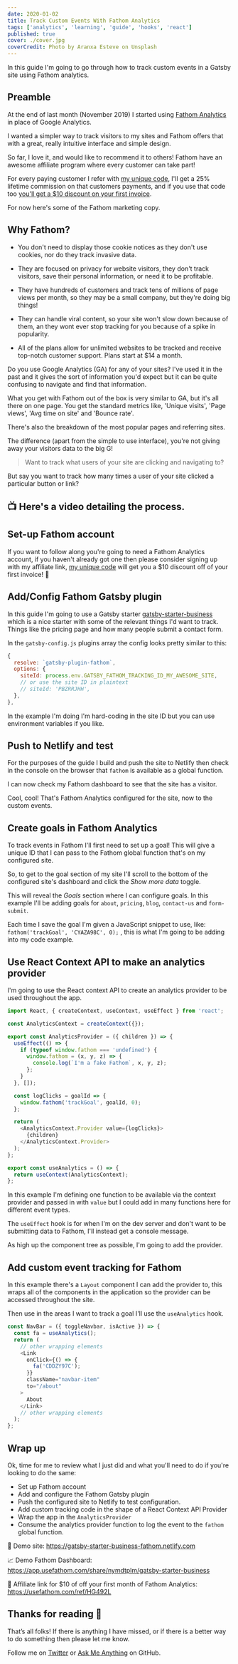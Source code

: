 ```yaml
---
date: 2020-01-02
title: Track Custom Events With Fathom Analytics
tags: ['analytics', 'learning', 'guide', 'hooks', 'react']
published: true
cover: ./cover.jpg
coverCredit: Photo by Aranxa Esteve on Unsplash
---
```


In this guide I'm going to go through how to track custom events in a
Gatsby site using Fathom analytics.

## Preamble

At the end of last month (November 2019) I started using [Fathom
Analytics] in place of Google Analytics.

I wanted a simpler way to track visitors to my sites and Fathom offers
that with a great, really intuitive interface and simple design.

So far, I love it, and would like to recommend it to others! Fathom
have an awesome affiliate program where every customer can take part!

For every paying customer I refer with [my unique code], I'll get a
25% lifetime commission on that customers payments, and if you use
that code too [you'll get a \$10 discount on your first invoice].

For now here's some of the Fathom marketing copy.

## Why Fathom?

- You don't need to display those cookie notices as they don't use
  cookies, nor do they track invasive data.

- They are focused on privacy for website visitors, they don't track
  visitors, save their personal information, or need it to be
  profitable.

- They have hundreds of customers and track tens of millions of page
  views per month, so they may be a small company, but they're doing
  big things!

- They can handle viral content, so your site won't slow down because
  of them, an they wont ever stop tracking for you because of a spike
  in popularity.

- All of the plans allow for unlimited websites to be tracked and
  receive top-notch customer support. Plans start at \$14 a month.

Do you use Google Analytics (GA) for any of your sites? I've used it
in the past and it gives the sort of information you'd expect but it
can be quite confusing to navigate and find that information.

What you get with Fathom out of the box is very similar to GA, but
it's all there on one page. You get the standard metrics like, 'Unique
visits', 'Page views', 'Avg time on site' and 'Bounce rate'.

There's also the breakdown of the most popular pages and referring
sites.

The difference (apart from the simple to use interface), you're not
giving away your visitors data to the big G!

> Want to track what users of your site are clicking and navigating
> to?

But say you want to track how many times a user of your site clicked a
particular button or link?

## 📺 Here's a video detailing the process.

<YouTube youTubeId="yeMCma4Ae7Q" />

## Set-up Fathom account

If you want to follow along you're going to need a Fathom Analytics
account, if you haven't already got one then please consider signing
up with my affiliate link, [my unique code] will get you a \$10
discount off of your first invoice! 🤝

## Add/Config Fathom Gatsby plugin

In this guide I'm going to use a Gatsby starter
[gatsby-starter-business] which is a nice starter with some of the
relevant things I'd want to track. Things like the pricing page and
how many people submit a contact form.

In the `gatsby-config.js` plugins array the config looks pretty
similar to this:

```js
{
  resolve: `gatsby-plugin-fathom`,
  options: {
    siteId: process.env.GATSBY_FATHOM_TRACKING_ID_MY_AWESOME_SITE,
    // or use the site ID in plaintext
    // siteId: 'PBZRRJHH',
  },
},
```

In the example I'm doing I'm hard-coding in the site ID but you can
use environment variables if you like.

## Push to Netlify and test

For the purposes of the guide I build and push the site to Netlify
then check in the console on the browser that `fathom` is available as
a global function.

I can now check my Fathom dashboard to see that the site has a
visitor.

Cool, cool! That's Fathom Analytics configured for the site, now to
the custom events.

## Create goals in Fathom Analytics

To track events in Fathom I'll first need to set up a goal! This will
give a unique ID that I can pass to the Fathom global function that's
on my configured site.

So, to get to the goal section of my site I'll scroll to the bottom of
the configured site's dashboard and click the _Show more data_ toggle.

This will reveal the _Goals_ section where I can configure goals. In
this example I'll be adding goals for `about`, `pricing`, `blog`,
`contact-us` and `form-submit`.

Each time I save the goal I'm given a JavaScript snippet to use, like:
`fathom('trackGoal', 'CYAZA98C', 0);` , this is what I'm going to be
adding into my code example.

## Use React Context API to make an analytics provider

I'm going to use the React context API to create an analytics provider
to be used throughout the app.

```js
import React, { createContext, useContext, useEffect } from 'react';

const AnalyticsContext = createContext({});

export const AnalyticsProvider = ({ children }) => {
  useEffect(() => {
    if (typeof window.fathom === 'undefined') {
      window.fathom = (x, y, z) => {
        console.log(`I'm a fake Fathom`, x, y, z);
      };
    }
  }, []);

  const logClicks = goalId => {
    window.fathom('trackGoal', goalId, 0);
  };

  return (
    <AnalyticsContext.Provider value={logClicks}>
      {children}
    </AnalyticsContext.Provider>
  );
};

export const useAnalytics = () => {
  return useContext(AnalyticsContext);
};
```

In this example I'm defining one function to be available via the
context provider and passed in with `value` but I could add in many
functions here for different event types.

The `useEffect` hook is for when I'm on the dev server and don't want
to be submitting data to Fathom, I'll instead get a console message.

As high up the component tree as possible, I'm going to add the
provider.

## Add custom event tracking for Fathom

In this example there's a `Layout` component I can add the provider
to, this wraps all of the components in the application so the
provider can be accessed throughout the site.

Then use in the areas I want to track a goal I'll use the
`useAnalytics` hook.

```js
const NavBar = ({ toggleNavbar, isActive }) => {
  const fa = useAnalytics();
  return (
    // other wrapping elements
    <Link
      onClick={() => {
        fa('CDDZY97C');
      }}
      className="navbar-item"
      to="/about"
    >
      About
    </Link>
    // other wrapping elements
  );
};
```

## Wrap up

Ok, time for me to review what I just did and what you'll need to do
if you're looking to do the same:

- Set up Fathom account
- Add and configure the Fathom Gatsby plugin
- Push the configured site to Netlify to test configuration.
- Add custom tracking code in the shape of a React Context API
  Provider
- Wrap the app in the `AnalyticsProvider`
- Consume the analytics provider function to log the event to the
  `fathom` global function.

🥁 Demo site: https://gatsby-starter-business-fathom.netlify.com

📈 Demo Fathom Dashboard:
https://app.usefathom.com/share/nymdtplm/gatsby-starter-business

🤝 Affiliate link for \$10 of off your first month of Fathom
Analytics: https://usefathom.com/ref/HG492L

## Thanks for reading 🙏

That’s all folks! If there is anything I have missed, or if there is a
better way to do something then please let me know.

Follow me on [Twitter] or [Ask Me Anything] on GitHub.

<!-- Links -->

[fathom analytics]: https://usefathom.com/
[you'll get a \$10 discount on your first invoice]:
  https://usefathom.com/ref/HG492L
[my unique code]: https://usefathom.com/ref/HG492L
[gatsby plugin for fathom]:
  https://www.gatsbyjs.org/packages/gatsby-plugin-fathom/
[fathom dashboard]: https://app.usefathom.com/#/settings/sites
[gatsby-starter-business]:
  https://github.com/v4iv/gatsby-starter-business
[twitter]: https://twitter.com/spences10
[ask me anything]: https://github.com/spences10/ama
